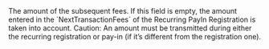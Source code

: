   

  

  
<ParamField body="Fees" type="object" >     
The amount of the subsequent fees. If this field is empty, the amount entered in the `NextTransactionFees` of the Recurring PayIn Registration is taken into account.  
Caution: An amount must be transmitted during either the recurring registration or pay-in (if it’s different from the registration one).   

<Expandable title="properties">  
<Currency12 />  
  
<Amount1 />  
  

</Expandable> 
</ParamField>